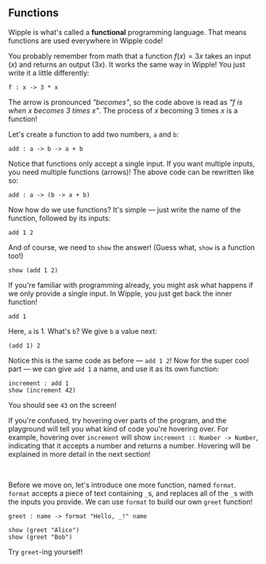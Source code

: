 ## Functions

Wipple is what's called a **functional** programming language. That means functions are used everywhere in Wipple code!

You probably remember from math that a function $f(x) = 3x$ takes an input ($x$) and returns an output ($3x$). It works the same way in Wipple! You just write it a little differently:

```wipple
f : x -> 3 * x
```

The arrow is pronounced _"becomes"_, so the code above is read as _"f is when x becomes 3 times x"_. The process of _x_ becoming 3 times _x_ is a function!

Let's create a function to add two numbers, `a` and `b`:

```wipple
add : a -> b -> a + b
```

Notice that functions only accept a single input. If you want multiple inputs, you need multiple functions (arrows)! The above code can be rewritten like so:

```wipple
add : a -> (b -> a + b)
```

Now how do we use functions? It's simple — just write the name of the function, followed by its inputs:

```wipple
add 1 2
```

And of course, we need to `show` the answer! (Guess what, `show` is a function too!)

```wipple
show (add 1 2)
```

If you're familiar with programming already, you might ask what happens if we only provide a single input. In Wipple, you just get back the inner function!

```wipple
add 1
```

Here, `a` is 1. What's `b`? We give `b` a value next:

```wipple
(add 1) 2
```

Notice this is the same code as before — `add 1 2`! Now for the super cool part — we can give `add 1` a name, and use it as its own function:

```wipple
increment : add 1
show (increment 42)
```

You should see `43` on the screen!

If you're confused, try hovering over parts of the program, and the playground will tell you what kind of code you're hovering over. For example, hovering over `increment` will show `increment :: Number -> Number`, indicating that it accepts a number and returns a number. Hovering will be explained in more detail in the next section!

<br />

Before we move on, let's introduce one more function, named `format`. `format` accepts a piece of text containing `_`s, and replaces all of the `_`s with the inputs you provide. We can use `format` to build our own `greet` function!

```wipple
greet : name -> format "Hello, _!" name

show (greet "Alice")
show (greet "Bob")
```

Try `greet`-ing yourself!

